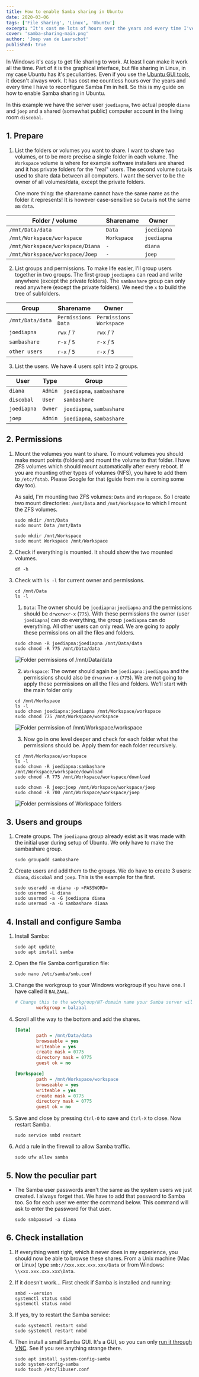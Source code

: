```yaml
---
title: How to enable Samba sharing in Ubuntu
date: 2020-03-06
tags: ['File sharing', 'Linux', 'Ubuntu']
excerpt: "It's cost me lots of hours over the years and every time I've to reconfigure Samba I'm in hell. So this is my guide on how to enable Samba sharing in Ubuntu."
cover: 'samba-sharing-main.png'
author: 'Joep van de Laarschot'
published: true
---
```


In Windows it's easy to get file sharing to work. At least I can make it work all the time. Part of it is the graphical interface, but file sharing in Linux, in my case Ubuntu has it's peculiarities. Even if you use the [Ubuntu GUI tools](https://www.linuxbabe.com/ubuntu/system-config-samba-ubuntu-16-04), it doesn't always work. It has cost me countless hours over the years and every time I have to reconfigure Samba I'm in hell. So this is my guide on how to enable Samba sharing in Ubuntu.

In this example we have the server user `joediapna`, two actual people `diana` and `joep` and a shared (somewhat public) computer account in the living room `discobal`.

## 1. Prepare

1. List the folders or volumes you want to share. I want to share two volumes, or to be more precise a single folder in each volume. The `Workspace` volume is where for example software installers are shared and it has private folders for the "real" users. The second volume `Data` is used to share data between all computers. I want the server to be the owner of all volumes/data, except the private folders.

    One more thing: the sharename cannot have the same name as the folder it represents! It is however case-sensitive so `Data` is not the same as `data`.

<div class='col-md-10 col-lg-8 mx-auto'>
    <table class="table table-striped table-responsive">
        <thead>
            <tr>
                <th scope="col">Folder / volume</th>
                <th scope="col">Sharename</th>
                <th scope="col">Owner</th>
            </tr>
        </thead>
        <tbody>
            <tr>
                <td><code>/mnt/Data/data</code></td>
                <td><code>Data</code></td>
                <td><code>joediapna</code></td>
            </tr>
            <tr>
                <td><code>/mnt/Workspace/workspace</code></td>
                <td><code>Workspace</code></td>
                <td><code>joediapna</code></td>
            </tr>
            <tr>
                <td><code>/mnt/Workspace/workspace/Diana</code></td>
                <td><code>-</code></td>
                <td><code>diana</code></td>
            </tr>
            <tr>
                <td><code>/mnt/Workspace/workspace/Joep</code></td>
                <td><code>-</code></td>
                <td><code>joep</code></td>
            </tr>
        </tbody>
    </table>
</div>

2. List groups and permissions. To make life easier, I'll group users together in two groups. The first group `joediapna` can read and write anywhere (except the private folders). The `sambashare` group can only read anywhere (except the private folders). We need the `x` to build the tree of subfolders.

<div class='col-md-10 col-lg-8 mx-auto'>
    <table class="table table-striped table-responsive">
        <thead>
            <tr>
                <th scope="col">Group</th>
                <th scope="col">Sharename</th>
                <th scope="col">Owner</th>
            </tr>
        </thead>
        <tbody>
            <tr>
                <td><code>/mnt/Data/data</code></td>
                <td><code>Permissions<br/>Data</code></td>
                <td><code>Permissions<br/>Workspace</code></td>
            </tr>
            <tr>
                <td><code>joediapna</code></td>
                <td><code>rwx</code> / <code>7</code></td>
                <td><code>rwx</code> / <code>7</code></td>
            </tr>
            <tr>
                <td><code>sambashare</code></td>
                <td><code>r-x</code> / <code>5</code></td>
                <td><code>r-x</code> / <code>5</code></td>
            </tr>
            <tr>
                <td><code>other users</code></td>
                <td><code>r-x</code> / <code>5</code></td>
                <td><code>r-x</code> / <code>5</code></td>
            </tr>
        </tbody>
    </table>
</div>

3. List the users. We have 4 users split into 2 groups.

<div class='col-md-10 col-lg-8 mx-auto'>
    <table class="table table-striped table-responsive">
        <thead>
            <tr>
                <th scope="col">User</th>
                <th scope="col">Type</th>
                <th scope="col">Group</th>
            </tr>
        </thead>
        <tbody>
            <tr>
                <td><code>diana</code></td>
                <td><code>Admin</code></td>
                <td><code>joediapna</code>, <code>sambashare</code></td>
            </tr>
            <tr>
                <td><code>discobal</code></td>
                <td><code>User</code></td>
                <td><code>sambashare</code></td>
            </tr>
            <tr>
                <td><code>joediapna</code></td>
                <td><code>Owner</code></td>
                <td><code>joediapna</code>, <code>sambashare</code></td>
            </tr>
            <tr>
                <td><code>joep</code></td>
                <td><code>Admin</code></td>
                <td><code>joediapna</code>, <code>sambashare</code></td>
            </tr>
        </tbody>
    </table>
</div>

## 2. Permissions

1. Mount the volumes you want to share. To mount volumes you should make mount points (folders) and mount the volume to that folder. I have ZFS volumes which should mount automatically after every reboot. If you are mounting other types of volumes (NFS), you have to add them to `/etc/fstab`. Please Google for that (guide from me is coming some day too).

    As said, I'm mounting two ZFS volumes: `Data` and `Workspace`. So I create two mount directories: `/mnt/Data` and `/mnt/Workspace` to which I mount the ZFS volumes.

    ```shellsession
    sudo mkdir /mnt/Data
    sudo mount Data /mnt/Data

    sudo mkdir /mnt/Workspace
    sudo mount Workspace /mnt/Workspace
    ```

2. Check if everything is mounted. It should show the two mounted volumes.

    ```shellsession
    df -h
    ```

3. Check with `ls -l` for current owner and permissions.

    ```shellsession
    cd /mnt/Data
    ls -l
    ```

    1. `Data`: The owner should be `joediapna:joediapna` and the permissions should be `drwxrwxr-x` (`775`). With these permissions the owner (user `joediapna`) can do everything, the group `joediapna` can do everything. All other users can only read. We are going to apply these permissions on all the files and folders.

    ```shellsession
    sudo chown -R joediapna:joediapna /mnt/Data/data
    sudo chmod -R 775 /mnt/Data/data
    ```

    ![Folder permissions of /mnt/Data/data](samba-sharing-01.png)

    2. `Workspace`: The owner should again be `joediapna:joediapna` and the permissions should also be `drwxrwxr-x` (`775`). We are not going to apply these permissions on all the files and folders. We'll start with the main folder only

    ```shellsession
    cd /mnt/Workspace
    ls -l
    sudo chown joediapna:joediapna /mnt/Workspace/workspace
    sudo chmod 775 /mnt/Workspace/workspace
    ```

    ![Folder permission of /mnt/Workspace/workspace](samba-sharing-02.png)

    3. Now go in one level deeper and check for each folder what the permissions should be. Apply them for each folder recursively.

    ```shellsession
    cd /mnt/Workspace/workspace
    ls -l
    sudo chown -R joediapna:sambashare /mnt/Workspace/workspace/download
    sudo chmod -R 775 /mnt/Workspace/workspace/download

    sudo chown -R joep:joep /mnt/Workspace/workspace/joep
    sudo chmod -R 700 /mnt/Workspace/workspace/joep
    ```

    ![Folder permissions of Workspace folders](samba-sharing-03.png)

## 3. Users and groups

1. Create groups. The `joediapna` group already exist as it was made with the initial user during setup of Ubuntu. We only have to make the sambashare group.

    ```shellsession
    sudo groupadd sambashare
    ```

2. Create users and add them to the groups. We do have to create 3 users: `diana`, `discobal` and `joep`. This is the example for the first.

    ```shellsession
    sudo useradd -m diana -p <PASSWORD>
    sudo usermod -L diana
    sudo usermod -a -G joediapna diana
    sudo usermod -a -G sambashare diana
    ```

## 4. Install and configure Samba

1. Install Samba:

    ```shellsession
    sudo apt update
    sudo apt install samba
    ```

2. Open the file Samba configuration file:

    ```shellsession
    sudo nano /etc/samba/smb.conf
    ```

3. Change the workgroup to your Windows workgroup if you have one. I have called it `BALZAAL`.

    ```ini
    # Change this to the workgroup/NT-domain name your Samba server will part of
            workgroup = balzaal
    ```

4. Scroll all the way to the bottom and add the shares.

    ```ini
    [Data]
            path = /mnt/Data/data
            browseable = yes
            writeable = yes
            create mask = 0775
            directory mask = 0775
            guest ok = no

    [Workspace]
            path = /mnt/Workspace/workspace
            browseable = yes
            writeable = yes
            create mask = 0775
            directory mask = 0775
            guest ok = no
    ```

5. Save and close by pressing `Ctrl-O` to save and `Ctrl-X` to close. Now restart Samba.

    ```shellsession
    sudo service smbd restart
    ```

6. Add a rule in the firewall to allow Samba traffic.

    ```shellsession
    sudo ufw allow samba
    ```

## 5. Now the peculiar part

* The Samba user passwords aren't the same as the system users we just created. I always forget that. We have to add that password to Samba too. So for each user we enter the command below. This command will ask to enter the password for that user.

    ```shellsession
    sudo smbpasswd -a diana
    ```

## 6. Check installation

1. If everything went right, which it never does in my experience, you should now be able to browse these shares. From a Unix machine (Mac or Linux) type `smb://xxx.xxx.xxx.xxx/Data` or from Windows: `\\xxx.xxx.xxx.xxx\Data`.

2. If it doesn't work... First check if Samba is installed and running:

    ```shellsession
    smbd --version
    systemctl status smbd
    systemctl status nmbd
    ```

3. If yes, try to restart the Samba service:

    ```shellsession
    sudo systemctl restart smbd
    sudo systemctl restart nmbd
    ```

4. Then install a small Samba GUI. It's a GUI, so you can only [run it through VNC](/how-to-enable-screen-sharing-between-ubuntu-and-realvnc/). See if you see anything strange there.

    ```shellsession
    sudo apt install system-config-samba
    sudo system-config-samba
    sudo touch /etc/libuser.conf
    ```
